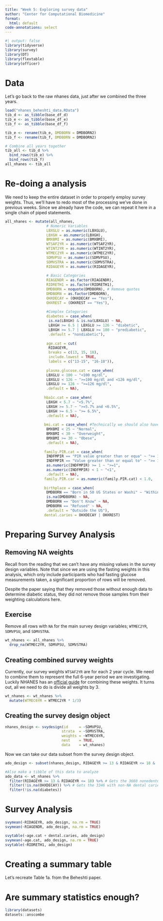 ```yaml
---
title: "Week 5: Exploring survey data"
author: "Center for Computational Biomedicine"
format: 
  html: default
code-annotations: select
---
```


```r
#| output: false
library(tidyverse)
library(survey)
library(DT)
library(flextable)
library(officer)
```

# Data
Let's go back to the raw nhanes data, just after we combined the three years. 

```r
load("nhanes_beheshti_data.RData")
tib_d <- as_tibble(base_df_d)
tib_e <- as_tibble(base_df_e)
tib_f <- as_tibble(base_df_f)

tib_e <- rename(tib_e, DMDBORN = DMDBORN2)
tib_f <- rename(tib_f, DMDBORN = DMDBORN2)

# Combine all years together
tib_all <- tib_d %>%
  bind_rows(tib_e) %>%
  bind_rows(tib_f)
all_nhanes <- tib_all
```


# Re-doing a analysis

We need to keep the entire dataset in order to properly employ survey weights.
Thus, we'll have to redo most of the processing we've done in previous weeks. 
Since we already have the code, we can repeat it here in a single chain of piped
statements. 

```r
all_nhanes <- mutate(all_nhanes,
                   # Numeric Variables
                   LBXGLU = as.numeric(LBXGLU),
                   LBXGH = as.numeric(LBXGH),
                   BMXBMI = as.numeric(BMXBMI),
                   WTSAF2YR = as.numeric(WTSAF2YR),
                   WTINT2YR = as.numeric(WTINT2YR),
                   WTMEC2YR = as.numeric(WTMEC2YR),
                   SDMVPSU = as.numeric(SDMVPSU), 
                   SDMVSTRA = as.numeric(SDMVSTRA),
                   RIDAGEYR = as.numeric(RIDAGEYR),
                   
                   # Basic Categories
                   RIAGENDR = as.factor(RIAGENDR),
                   RIDRETH1 = as.factor(RIDRETH1),
                   DMDBORN = noquote(DMDBORN), # Remove quotes
                   DMDBORN = as.factor(DMDBORN),
                   OHXDECAY = (OHXDECAY == "Yes"),
                   OHXREST = (OHXREST == "Yes"),
                   
                   #Complex Categories
                   diabetes = case_when(
                    is.na(LBXGH) & is.na(LBXGLU) ~ NA,
                    LBXGH >= 6.5 | LBXGLU >= 126 ~ "diabetic",
                    LBXGH >= 5.7 | LBXGLU >= 100 ~ "prediabetic",
                    .default = "nondiabetic"),
                  
                   age.cat = cut(
                    RIDAGEYR,
                    breaks = c(13, 15, 18),
                    include.lowest = TRUE,
                    labels = c("13-15", "16-18")),
                 
                   plasma.glucose.cat = case_when(
                   LBXGLU < 100 ~ "<100 mg/dl",
                   LBXGLU < 126 ~ ">=100 mg/dl and <126 mg/dl", 
                   LBXGLU >= 126 ~ ">=126 mg/dl",
                   .default = NA),
                 
                  hba1c.cat = case_when(
                   LBXGH < 5.7 ~ "<5.7%",
                   LBXGH >= 5.7 ~ ">=5.7% and <6.5%",
                   LBXGH >= 6.5 ~ ">= 6.5%",
                   .default = NA),
                 
                  bmi.cat = case_when( #Technically we should also have an underweight category
                   BMXBMI < 25 ~ "Normal", 
                   BMXBMI < 30 ~ "Overweight",
                   BMXBMI >= 30 ~ "Obese",
                   .default = NA), 
                 
                  family.PIR.cat = case_when(
                   INDFMPIR == "PIR value greater than or equa" ~ ">= 1",
                   INDFMPIR == "Value greater than or equal to" ~ ">= 1",
                   as.numeric(INDFMPIR) >= 1 ~ ">=1",
                   as.numeric(INDFMPIR) < 1 ~ "<1",
                   .default = NA),
                  family.PIR.car = as.numeric(family.PIR.cat) < 1.0,
                 
                  birthplace = case_when(
                   DMDBORN == "Born in 50 US States or Washi" ~ "Within the US",
                   is.na(DMDBORN) ~ NA,
                   DMDBORN == "Don't Know" ~ NA,
                   DMDBORN == "Refused" ~ NA,
                   .default = "Outside the US"),
                  dental.caries = OHXDECAY | OHXREST)
```

# Preparing Survey Analysis

## Removing NA weights

Recall from the reading that we can't have any missing values in the survey design variables. 
Note that since we are using the fasting weights in this analysis, which only include participants
who had fasting glucose measurements taken, a significant proportion of rows will be removed. 

::: callout-warning
Despite the paper saying that they removed those without enough data to determine diabetic status, they did not remove those samples from their weighting calculations here. 
:::

::: {.callout-tip appearance="minimal"}
## Exercise
Remove all rows with `NA` for the main survey design variables; 
`WTMEC2YR`, `SDMVPSU`, and `SDMVSTRA`.

```r
wt_nhanes <- all_nhanes %>%
  drop_na(WTMEC2YR, SDMVPSU, SDMVSTRA)
```
:::

## Creating combined survey weights

Currently, our survey weights `WTSAF2YR` are for each 2 year cycle. 
We need to combine them to represent the full 6-year period we are investigating. 
Luckily NHANES has an [official guide](https://wwwn.cdc.gov/nchs/nhanes/tutorials/weighting.aspx) for combining these weights.
It turns out, all we need to do is divide all weights by 3. 

```r
wt_nhanes <- wt_nhanes %>%
  mutate(WTMEC6YR = WTMEC2YR * 1/3)
```

## Creating the survey design object

```r
nhanes_design <- svydesign(id     = ~SDMVPSU,
                          strata  = ~SDMVSTRA,
                          weights = ~WTMEC6YR,
                          nest    = TRUE,
                          data    = wt_nhanes)
```

Now we can take our data subset from the survey design object. 

```r
ado_design <- subset(nhanes_design, RIDAGEYR >= 13 & RIDAGEYR <= 18 & !is.na(OHXDECAY))

#Also make a tibble of this data to analyze
ado_data <- wt_nhanes %>%
  filter(RIDAGEYR >= 13 & RIDAGEYR <= 18) %>% # Gets the 3660 nonedentulous adolescents
  filter(!is.na(OHXDECAY)) %>% # Gets the 3346 with non-NA dental carie variable
  filter(!is.na(diabetes))
```

# Survey Analysis

```r
svymean(~RIDAGEYR, ado_design, na.rm = TRUE)
svymean(~RIAGENDR, ado_design, na.rm = TRUE)
```

```r
svytable(~age.cat + dental.caries, ado_design)
svymean(~age.cat, ado_design, na.rm = TRUE)
svytable(~RIDRETH1, ado_design)
```

# Creating a summary table

Let's recreate Table 1a. from the Beheshti paper.

# Are summary statistics enough?



```r
library(datasets)
datasets::anscombe
```

::: {.callout-tip appearance="minimal"}
:::
